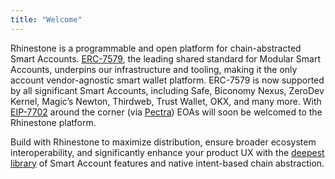 ```yaml
---
title: "Welcome"
---
```


Rhinestone is a programmable and open platform for chain-abstracted Smart Accounts. [ERC-7579](https://erc7579.com/), the leading shared standard for Modular Smart Accounts, underpins our infrastructure and tooling, making it the only account vendor-agnostic smart wallet platform. ERC-7579 is now supported by all significant Smart Accounts, including Safe, Biconomy Nexus, ZeroDev Kernel, Magic’s Newton, Thirdweb, Trust Wallet, OKX, and many more. With [EIP-7702](https://eips.ethereum.org/EIPS/eip-7702) around the corner (via [Pectra](https://eips.ethereum.org/EIPS/eip-7600)) EOAs will soon be welcomed to the Rhinestone platform.

Build with Rhinestone to maximize distribution, ensure broader ecosystem interoperability, and significantly enhance your product UX with the [deepest library](/pages/sdk/index) of Smart Account features and native intent-based chain abstraction.
